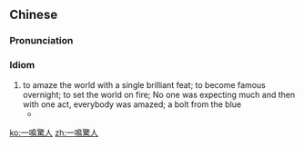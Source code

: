 {{also|一鸣惊人}}
==Chinese==
{{zh-forms|s=一鸣惊人|type=112}}

===Pronunciation===
{{zh-pron
|m=一míng jīngrén
|c=jat1 ming4 ging1 jan4
|mn=zz,kh:it-bêng-keng-jîn/xm,qz,tp:it-bêng-keng-lîn
|cat=cy
}}

===Idiom===
{{zh-idiom}}
# to amaze the world with a single brilliant feat; to become famous overnight; to set the world on fire; No one was expecting much and then with one act, everybody was amazed; a bolt from the blue
#* {{zh-x|ref='''2006:''' ''anon'', ''[http://www.esport.com.cn/eswc/international/article/2006-03-01/806399.html ESWC ——“梦，开始的地方]'' (Electronic Sports World Cup -- "A dream is the starting place")|可 比賽 的 過程 卻 是 讓 人 大跌眼鏡，與 之前 輿論 的 低調 相{xiāng}比，兩 只{zhī} 隊伍 的 表現 可謂 不 鳴 則 已 一鳴驚人。|But as the game progressed, everybody had to take off their glasses in disbelief. Compared to the previous low expections in public opinion polls, the performance of the two teams was literally '''a bolt from the blue'''.}}

[[ko:一鳴驚人]]
[[zh:一鳴驚人]]